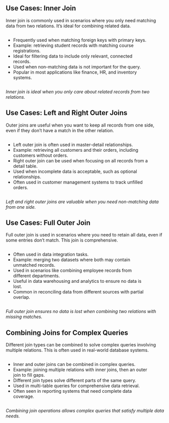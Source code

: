 <!-- # Join Use Cases -->

<!-- expand this section with example questions and their solution with relational algebra -->



## Use Cases: Inner Join


Inner join is commonly used in scenarios where you only need matching data from two relations. It's ideal for combining related data.


:::: {.columns}
::: {.column width=98%}
- Frequently used when matching foreign keys with primary keys.
- Example: retrieving student records with matching course registrations.
- Ideal for filtering data to include only relevant, connected records.
- Used when non-matching data is not important for the query.
- Popular in most applications like finance, HR, and inventory systems.
:::
::: {.column width=1%}
:::
::: {.column width=1%}

:::
::::

<!-- -->

*Inner join is ideal when you only care about related records from two relations.*



## Use Cases: Left and Right Outer Joins


Outer joins are useful when you want to keep all records from one side, even if they don't have a match in the other relation.


:::: {.columns}
::: {.column width=98%}
- Left outer join is often used in master-detail relationships.
- Example: retrieving all customers and their orders, including customers without orders.
- Right outer join can be used when focusing on all records from a detail table.
- Used when incomplete data is acceptable, such as optional relationships.
- Often used in customer management systems to track unfilled orders.
:::
::: {.column width=1%}
:::
::: {.column width=1%}

:::
::::

<!-- -->

*Left and right outer joins are valuable when you need non-matching data from one side.*



## Use Cases: Full Outer Join


Full outer join is used in scenarios where you need to retain all data, even if some entries don't match. This join is comprehensive.


:::: {.columns}
::: {.column width=98%}
- Often used in data integration tasks.
- Example: merging two datasets where both may contain unmatched records.
- Used in scenarios like combining employee records from different departments.
- Useful in data warehousing and analytics to ensure no data is lost.
- Common in reconciling data from different sources with partial overlap.
:::
::: {.column width=1%}
:::
::: {.column width=1%}

:::
::::

<!-- -->

*Full outer join ensures no data is lost when combining two relations with missing matches.*



## Combining Joins for Complex Queries


Different join types can be combined to solve complex queries involving multiple relations. This is often used in real-world database systems.


:::: {.columns}
::: {.column width=98%}
- Inner and outer joins can be combined in complex queries.
- Example: joining multiple relations with inner joins, then an outer join to fill gaps.
- Different join types solve different parts of the same query.
- Used in multi-table queries for comprehensive data retrieval.
- Often seen in reporting systems that need complete data coverage.
:::
::: {.column width=1%}
:::
::: {.column width=1%}

:::
::::

<!-- -->

*Combining join operations allows complex queries that satisfy multiple data needs.*


